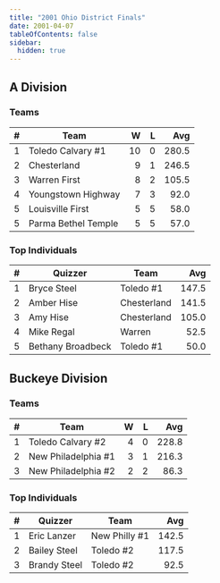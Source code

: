 ```yaml
---
title: "2001 Ohio District Finals"
date: 2001-04-07
tableOfContents: false
sidebar:
  hidden: true
---
```


## A Division

### Teams

|    # | Team                |    W |    L |   Avg |
| ---: | ------------------- | ---: | ---: | ----: |
|    1 | Toledo Calvary #1   |   10 |    0 | 280.5 |
|    2 | Chesterland         |    9 |    1 | 246.5 |
|    3 | Warren First        |    8 |    2 | 105.5 |
|    4 | Youngstown Highway  |    7 |    3 |  92.0 |
|    5 | Louisville First    |    5 |    5 |  58.0 |
|    5 | Parma Bethel Temple |    5 |    5 |  57.0 |

### Top Individuals

|    # | Quizzer           | Team        |   Avg |
| ---: | ----------------- | ----------- | ----: |
|    1 | Bryce Steel       | Toledo #1   | 147.5 |
|    2 | Amber Hise        | Chesterland | 141.5 |
|    3 | Amy Hise          | Chesterland | 105.0 |
|    4 | Mike Regal        | Warren      |  52.5 |
|    5 | Bethany Broadbeck | Toledo #1   |  50.0 |

## Buckeye Division

### Teams

|    # | Team                |    W |    L |   Avg |
| ---: | ------------------- | ---: | ---: | ----: |
|    1 | Toledo Calvary #2   |    4 |    0 | 228.8 |
|    2 | New Philadelphia #1 |    3 |    1 | 216.3 |
|    3 | New Philadelphia #2 |    2 |    2 |  86.3 |

### Top Individuals

|    # | Quizzer      | Team          |   Avg |
| ---: | ------------ | ------------- | ----: |
|    1 | Eric Lanzer  | New Philly #1 | 142.5 |
|    2 | Bailey Steel | Toledo #2     | 117.5 |
|    3 | Brandy Steel | Toledo #2     |  92.5 |

